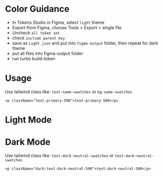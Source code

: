

# Color Guidance

- In Tokens Studio in Figma, select `light` theme
- Export from Figma, choose Tools > Export > single file
- Uncheck `all token set`
- check `include parent key`
- save as `Light.json` and put into `figma-output` folder, then repeat for dark theme
- put all files into figma-output folder
- run turbo build-token

# Usage

Use tailwind class like: `text-name-swatches` or `bg-name-swatches`

```
<p className="text-primary-500">text-primary-500</p>
```

<Meta title="Color Guidance" />

# Light Mode

<Colors/>

# Dark Mode

Use tailwind class like: `text-dark-neutral-swatches` or `text-dark-neutral-swatches`

```
<p className="dark:text-dark-neutral-500">text-dark-neutral-500</p>
```

<Dark/>